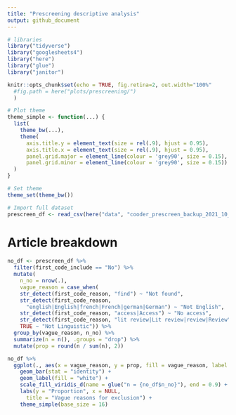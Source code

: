```yaml
---
title: "Prescreening descriptive analysis"
output: github_document
---
```


```r
# libraries
library("tidyverse")
library("googlesheets4")
library("here")
library("glue")
library("janitor")

knitr::opts_chunk$set(echo = TRUE, fig.retina=2, out.width="100%" 
  #fig.path = here("plots/prescreening/")
  ) 

# Plot theme
theme_simple <- function(...) {
  list(
    theme_bw(...),
    theme(
      axis.title.y = element_text(size = rel(.9), hjust = 0.95),
      axis.title.x = element_text(size = rel(.9), hjust = 0.95),
      panel.grid.major = element_line(colour = 'grey90', size = 0.15),
      panel.grid.minor = element_line(colour = 'grey90', size = 0.15))
  )
}

# Set theme
theme_set(theme_bw())

```


```r
# Import full dataset
prescreen_df <- read_csv(here("data", "cooder_prescreen_backup_2021_10_21.csv"))
```



# Article breakdown

```r
no_df <- prescreen_df %>% 
  filter(first_code_include == "No") %>% 
  mutate(
    n_no = nrow(.), 
    vague_reason = case_when(
    str_detect(first_code_reason, "find") ~ "Not found", 
    str_detect(first_code_reason, 
      "english|English|french|French|german|German") ~ "Not English", 
    str_detect(first_code_reason, "access|Access") ~ "No access", 
    str_detect(first_code_reason, "lit review|Lit review|review|Review") ~ "Lit review", 
    TRUE ~ "Not Linguistic")) %>% 
  group_by(vague_reason, n_no) %>% 
  summarize(n = n(), .groups = "drop") %>% 
  mutate(prop = round(n / sum(n), 2)) 

no_df %>% 
  ggplot(., aes(x = vague_reason, y = prop, fill = vague_reason, label = n)) + 
    geom_bar(stat = "identity") + 
    geom_label(fill = "white") + 
    scale_fill_viridis_d(name = glue("n = {no_df$n_no}"), end = 0.9) + 
    labs(y = "Proportion", x = NULL, 
      title = "Vague reasons for exclusion") + 
    theme_simple(base_size = 16)
```